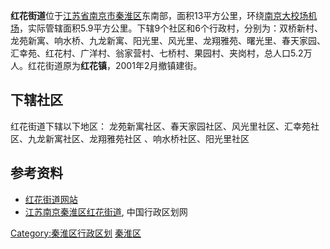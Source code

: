 {{中国乡级行政区
|景观照片文件名 = 南京市秦淮区红花街道办事处 - panoramio.jpg
|景观照片描述 = 红花街道办
|汉语拼音 = 
|其他语言 = 
|其他语言名称 = 
|旧称 = 
|地名出处 = 
|位置图文件名 = 
|位置图描述 = 
|自定义图片= 
|建置时间 = 
|政府驻地 = 
|毗邻 = 
|总面积 = 
|总人口 = 
|总人口年份 = 
|户籍人口 = 
|户籍人口年份 = 
|常住人口 = 
|常住人口年份 = 
|人口密度 = 
|GDP = 
|GDP年份 = 
|邮政编码 = 
|电话区号 = 25
|官方网站 = 
|网站名称 = 
|32/01/04/003/000}}
'''红花街道'''位于[[江苏省|江苏省]][[南京市|南京市]][[秦淮区|秦淮区]]东南部，面积13平方公里，环绕[[南京大校场机场|南京大校场机场]]，实际管辖面积5.9平方公里。下辖9个社区和6个行政村，分别为：双桥新村、龙苑新寓、响水桥、九龙新寓、阳光里、风光里、龙翔雅苑、曙光里、春天家园、汇幸苑、红花村、广洋村、翁家营村、七桥村、果园村、夹岗村，总人口5.2万人。红花街道原为'''红花镇'''，2001年2月撤镇建街。

==下辖社区==
红花街道下辖以下地区：
龙苑新寓社区、春天家园社区、风光里社区、汇幸苑社区、九龙新寓社区、龙翔雅苑社区	、响水桥社区、阳光里社区

==参考资料==
*[https://web.archive.org/web/20121020140614/http://www.honghua.gov.cn/ 红花街道网站]
*[https://web.archive.org/web/20110807051541/http://www.chinaquhua.cn/jiangsu/qinhuaiqu_honghuajiedao.html 江苏南京秦淮区红花街道], 中国行政区划网

{{Nanjing stub}}
{{南京市秦淮区行政区划}}

[[Category:秦淮区行政区划|Category:秦淮区行政区划]]
[[Category:南京市街道|秦淮区]]